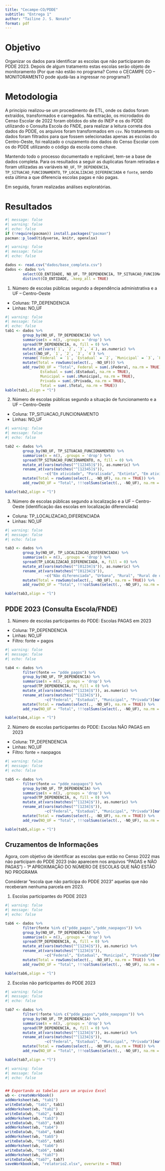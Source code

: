 ```yaml
---
title: "Cecampe-CO/PDDE"
subtitle: "Entrega 1"
author: "Tailine J. S. Nonato"
format: pdf
---
```


# Objetivo

Organizar os dados para identificar as escolas que não participaram do PDDE 2023. Depois de algum tratamento estas escolas serão objeto de monitoramento (Por que não estão no programa? Como o CECAMPE CO – MONITORAMENTO pode ajudá-las a ingressar no programa?)

# Metodologia

A princípio realizou-se um procedimento de ETL, onde os dados foram extraídos, transformados e carregados. Na extração, os microdados do Censo Escolar de 2022 foram obtidos do site do INEP e os do PDDE utilizando o Consulta Escola do FNDE, para realizar a leitura correta dos dados do PDDE, os arquivos foram transformados em `csv`. No tratamento os dados foram filtrados para que fossem selecionadas apenas as escolas do Centro-Oeste, foi realizado o cruzamento dos dados do Censo Escolar com os do PDDE utilizando o código da escola como chave.

Mantendo todo o processo documentado e replicável, tem-se a base de dados completa. Para os resultados a seguir as duplicatas foram retiradas e foram utilizadas as variáveis `NO_UF`, `TP_DEPENDENCIA`, `TP_SITUACAO_FUNCIONAMENTO`, `TP_LOCALIZACAO_DIFERENCIADA` e `fonte`, sendo esta última a que diferencia escolas pagas e não pagas.

Em seguida, foram realizadas análises exploratórias.

# Resultados

```r
#| message: false
#| warning: false
#| echo: false
if (!require(pacman)) install.packages("pacman")
pacman::p_load(tidyverse, knitr, openxlsx)
```

```r
#| warning: false
#| message: false
#| echo: false

dados <- read.csv("dados/base_completa.csv")
dados <- dados %>% 
        select(CO_ENTIDADE, NO_UF, TP_DEPENDENCIA, TP_SITUACAO_FUNCIONAMENTO, TP_LOCALIZACAO_DIFERENCIADA, fonte) %>%
        distinct(CO_ENTIDADE, .keep_all = TRUE)
```

1. Número de escolas públicas segundo a dependência administrativa e a UF – Centro-Oeste
- Colunas: TP_DEPENDENCIA
- Linhas: NO_UF

```r
#| warning: false
#| message: false
#| echo: false
tab1 <- dados %>% 
        group_by(NO_UF, TP_DEPENDENCIA) %>% 
        summarise(n = n(), .groups = 'drop') %>% 
        spread(TP_DEPENDENCIA, n, fill = 0) %>% 
        mutate_at(vars(`1`, `2`, `3`, `4`), as.numeric) %>% 
        select(NO_UF, `1`, `2`, `3`, `4`) %>% 
        rename(`Federal` = `1`, `Estadual` = `2`, `Municipal` = `3`, `Privada` = `4`) %>%
        mutate(Total = rowSums(select(., -NO_UF))) %>%
        add_row(NO_UF = "Total", Federal = sum(.$Federal, na.rm = TRUE), 
                Estadual = sum(.$Estadual, na.rm = TRUE), 
                Municipal = sum(.$Municipal, na.rm = TRUE), 
                Privada = sum(.$Privada, na.rm = TRUE), 
                Total = sum(.$Total, na.rm = TRUE))
kable(tab1,align = "l")
```	

2. Número de escolas públicas segundo a situação de funcionamento e a UF – Centro-Oeste
- Coluna: TP_SITUACAO_FUNCIONAMENTO
- Linhas: NO_UF

```r
#| warning: false
#| message: false
#| echo: false

tab2 <- dados %>% 
        group_by(NO_UF, TP_SITUACAO_FUNCIONAMENTO) %>% 
        summarise(n = n(), .groups = 'drop') %>% 
        spread(TP_SITUACAO_FUNCIONAMENTO, n, fill = 0) %>% 
        mutate_at(vars(matches("^[12345]$")), as.numeric) %>% 
        rename_at(vars(matches("^[12345]$")), 
                  ~c("Em atividade", "Paralisada", "Extinta", "Em atividade de educação especial", "Paralisada de educação especial")[match(., c("1", "2", "3", "4", "5"))]) %>%
        mutate(Total = rowSums(select(., -NO_UF), na.rm = TRUE)) %>%
        add_row(NO_UF = "Total", !!!colSums(select(., -NO_UF), na.rm = TRUE))

kable(tab2,align = "l")
```

3. Número de escolas públicas segundo a localização e a UF – Centro-Oeste (identificação das escolas em localização diferenciada)
- Coluna: TP_LOCALIZACAO_DIFERENCIADA
- Linhas: NO_UF

```r
#| warning: false
#| message: false
#| echo: false

tab3 <- dados %>% 
        group_by(NO_UF, TP_LOCALIZACAO_DIFERENCIADA) %>% 
        summarise(n = n(), .groups = 'drop') %>% 
        spread(TP_LOCALIZACAO_DIFERENCIADA, n, fill = 0) %>% 
        mutate_at(vars(matches("^[01234]$")), as.numeric) %>% 
        rename_at(vars(matches("^[01234]$")), 
                  ~c("Não diferenciada", "Urbana", "Rural", "Rural de difícil acesso", "Indígena")[match(., c("0","1", "2", "3", "4"))]) %>%
        mutate(Total = rowSums(select(., -NO_UF), na.rm = TRUE)) %>%
        add_row(NO_UF = "Total", !!!colSums(select(., -NO_UF), na.rm = TRUE))

kable(tab3,align = "l")
```

## PDDE 2023 (Consulta Escola/FNDE)

1. Número de escolas participantes do PDDE: Escolas PAGAS em 2023
- Coluna: TP_DEPENDENCIA
- Linhas: NO_UF
- Filtro: fonte = pagos

```r
#| warning: false
#| message: false
#| echo: false

tab4 <- dados %>% 
        filter(fonte == "pdde_pagos") %>% 
        group_by(NO_UF, TP_DEPENDENCIA) %>% 
        summarise(n = n(), .groups = 'drop') %>% 
        spread(TP_DEPENDENCIA, n, fill = 0) %>% 
        mutate_at(vars(matches("^[1234]$")), as.numeric) %>% 
        rename_at(vars(matches("^[1234]$")), 
                  ~c("Federal", "Estadual", "Municipal", "Privada")[match(., c("1", "2", "3", "4"))]) %>%
        mutate(Total = rowSums(select(., -NO_UF), na.rm = TRUE)) %>%
        add_row(NO_UF = "Total", !!!colSums(select(., -NO_UF), na.rm = TRUE))

kable(tab4,align = "l")
```

2. Número de escolas participantes do PDDE: Escolas NÃO PAGAS em 2023
- Coluna: TP_DEPENDENCIA
- Linhas: NO_UF
- Filtro: fonte = naopagos

```r
#| warning: false
#| message: false
#| echo: false

tab5 <- dados %>% 
        filter(fonte == "pdde_naopagos") %>% 
        group_by(NO_UF, TP_DEPENDENCIA) %>% 
        summarise(n = n(), .groups = 'drop') %>% 
        spread(TP_DEPENDENCIA, n, fill = 0) %>% 
        mutate_at(vars(matches("^[1234]$")), as.numeric) %>% 
        rename_at(vars(matches("^[1234]$")), 
                  ~c("Federal", "Estadual", "Municipal", "Privada")[match(., c("1", "2", "3", "4"))]) %>%
        mutate(Total = rowSums(select(., -NO_UF), na.rm = TRUE)) %>%
        add_row(NO_UF = "Total", !!!colSums(select(., -NO_UF), na.rm = TRUE))

kable(tab5,align = "l")
```

## Cruzamentos de Informações

Agora, com objetivo de identificar as escolas que estão no Censo 2022 mas não participam do PDDE 2023 (não aparecem nos arquivos “PAGAS e NÃO PAGAS”) - 1ª APROXIMAÇÃO DO NÚMERO DE ESCOLAS QUE NÃO ESTÃO NO PROGRAMA

Considerar “escola que não participa do PDDE 2023” aquelas que não receberam nenhuma parcela em 2023.

1. Escolas participantes do PDDE 2023
```r
#| warning: false
#| message: false
#| echo: false

tab6 <- dados %>% 
        filter(fonte %in% c("pdde_pagos","pdde_naopagos")) %>%
        group_by(NO_UF, TP_DEPENDENCIA) %>% 
        summarise(n = n(), .groups = 'drop') %>% 
        spread(TP_DEPENDENCIA, n, fill = 0) %>% 
        mutate_at(vars(matches("^[1234]$")), as.numeric) %>% 
        rename_at(vars(matches("^[1234]$")), 
                  ~c("Federal", "Estadual", "Municipal", "Privada")[match(., c("1", "2", "3", "4"))]) %>%
        mutate(Total = rowSums(select(., -NO_UF), na.rm = TRUE)) %>%
        add_row(NO_UF = "Total", !!!colSums(select(., -NO_UF), na.rm = TRUE))

kable(tab6,align = "l")
```

2. Escolas não participantes do PDDE 2023
```r
#| warning: false
#| message: false
#| echo: false

tab7 <- dados %>% 
        filter(!fonte %in% c("pdde_pagos","pdde_naopagos")) %>% 
        group_by(NO_UF, TP_DEPENDENCIA) %>% 
        summarise(n = n(), .groups = 'drop') %>% 
        spread(TP_DEPENDENCIA, n, fill = 0) %>% 
        mutate_at(vars(matches("^[1234]$")), as.numeric) %>% 
        rename_at(vars(matches("^[1234]$")), 
                  ~c("Federal", "Estadual", "Municipal", "Privada")[match(., c("1", "2", "3", "4"))]) %>%
        mutate(Total = rowSums(select(., -NO_UF), na.rm = TRUE)) %>%
        add_row(NO_UF = "Total", !!!colSums(select(., -NO_UF), na.rm = TRUE))

kable(tab7,align = "l")
```



```r
#| warning: false
#| message: false
#| echo: false


## Exportando as tabelas para um arquivo Excel
wb <- createWorkbook()
addWorksheet(wb, "tab1")
writeData(wb, "tab1", tab1)
addWorksheet(wb, "tab2")
writeData(wb, "tab2", tab2)
addWorksheet(wb, "tab3")
writeData(wb, "tab3", tab3)
addWorksheet(wb, "tab4")
writeData(wb, "tab4", tab4)
addWorksheet(wb, "tab5")
writeData(wb, "tab5", tab5)
addWorksheet(wb, "tab6")
writeData(wb, "tab6", tab6)
addWorksheet(wb, "tab7")
writeData(wb, "tab7", tab7)
saveWorkbook(wb, "relatorio2.xlsx", overwrite = TRUE)
```